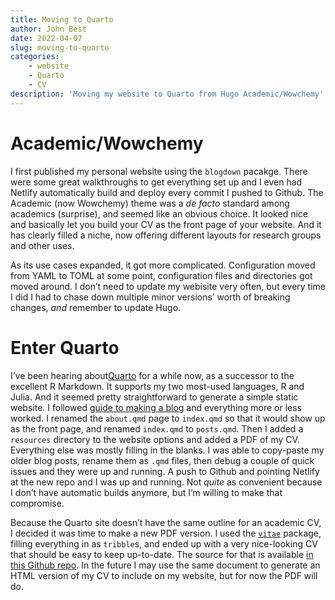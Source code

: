 ```yaml
---
title: Moving to Quarto
author: John Best
date: 2022-04-07
slug: moving-to-quarto
categories:
    - website
    - Quarto
    - CV
description: 'Moving my website to Quarto from Hugo Academic/Wowchemy'
---
```


# Academic/Wowchemy

I first published my personal website using the `blogdown` pacakge. There were
some great walkthroughs to get everything set up and I even had Netlify
automatically build and deploy every commit I pushed to Github. The Academic
(now Wowchemy) theme was a *de facto* standard among academics (surprise), and
seemed like an obvious choice. It looked nice and basically let you build your
CV as the front page of your website. And it has clearly filled a niche, now
offering different layouts for research groups and other uses.

As its use cases expanded, it got more complicated. Configuration moved from
YAML to TOML at some point, configuration files and directories got moved
around. I don't need to update my webisite very often, but every time I did I
had to chase down multiple minor versions' worth of breaking changes, *and*
remember to update Hugo.

# Enter Quarto

I've been hearing about[Quarto](https://quarto.org) for a while now, as a
successor to the excellent R Markdown. It supports my two most-used languages, R
and Julia. And it seemed pretty straightforward to generate a simple static
website. I followed [guide to making a
blog](https://quarto.org/docs/websites/website-blog.html) and everything more or
less worked. I renamed the `about.qmd` page to `index.qmd` so that it would show
up as the front page, and renamed `index.qmd` to `posts.qmd`. Then I added a
`resources` directory to the website options and added a PDF of my CV.
Everything else was mostly filling in the blanks. I was able to copy-paste my
older blog posts, rename them as `.qmd` files, then debug a couple of quick
issues and they were up and running. A push to Github and pointing Netlify at
the new repo and I was up and running. Not *quite* as convenient because I don't
have automatic builds anymore, but I'm willing to make that compromise.

Because the Quarto site doesn't have the same outline for an academic CV, I
decided it was time to make a new PDF version. I used the
[`vitae`](https://pkg.mitchelloharawild.com/vitae/) package, filling everything
in as `tribble`s, and ended up with a very nice-looking CV that should be easy
to keep up-to-date. The source for that is available [in this Github
repo](https://github.com/jkbest2/cv). In the future I may use the same document
to generate an HTML version of my CV to include on my website, but for now the
PDF will do.

